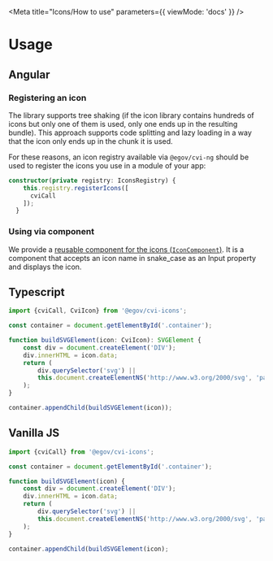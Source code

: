 
<Meta title="Icons/How to use" parameters={{ viewMode: 'docs' }} />

# Usage

## Angular

### Registering an icon

The library supports tree shaking (if the icon library contains hundreds of icons but only one of them is used, only one ends up in the resulting bundle). This approach supports code splitting and lazy loading in a way that the icon only ends up in the chunk it is used.

For these reasons, an icon registry available via `@egov/cvi-ng` should be used to register the icons you use in a module of your app:

```ts
constructor(private registry: IconsRegistry) {
    this.registry.registerIcons([
      cviCall
    ]);
  }
```

### Using via component

We provide a [reusable component for the icons (`IconComponent`)](?path=/story/angular-icon--default). It is a component that accepts an icon name in snake_case as an Input property and displays the icon.

## Typescript

```ts
import {cviCall, CviIcon} from '@egov/cvi-icons';

const container = document.getElementById('.container');

function buildSVGElement(icon: CviIcon): SVGElement {
    const div = document.createElement('DIV');
    div.innerHTML = icon.data;
    return (
        div.querySelector('svg') ||
        this.document.createElementNS('http://www.w3.org/2000/svg', 'path')
    );
}

container.appendChild(buildSVGElement(icon));
```

## Vanilla JS

```js
import {cviCall} from '@egov/cvi-icons';

const container = document.getElementById('.container');

function buildSVGElement(icon) {
    const div = document.createElement('DIV');
    div.innerHTML = icon.data;
    return (
        div.querySelector('svg') ||
        this.document.createElementNS('http://www.w3.org/2000/svg', 'path')
    );
}

container.appendChild(buildSVGElement(icon);
```

